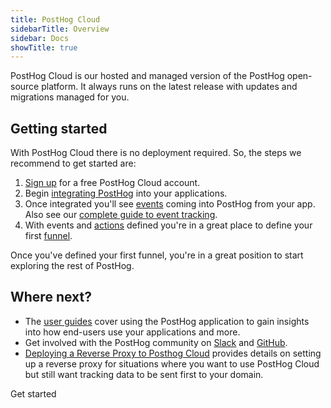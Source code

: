 ```yaml
---
title: PostHog Cloud
sidebarTitle: Overview
sidebar: Docs
showTitle: true
---
```


PostHog Cloud is our hosted and managed version of the PostHog open-source platform. It always runs on the latest release with updates and migrations managed for you.

## Getting started

With PostHog Cloud there is no deployment required. So, the steps we recommend to get started are:

1. [Sign up](https://app.posthog.com/signup?src=cloud-index) for a free PostHog Cloud account.
2. Begin [integrating PostHog](/docs/integrate) into your applications.
3. Once integrated you'll see [events](/docs/user-guides/events) coming into PostHog from your app. Also see our [complete guide to event tracking](/docs/tutorials/event-tracking-guide).
4. With events and [actions](/docs/user-guides/actions) defined you're in a great place to define your first [funnel](/docs/user-guides/funnels).

Once you've defined your first funnel, you're in a great position to start exploring the rest of PostHog.

## Where next?

- The [user guides](/docs/user-guides) cover using the PostHog application to gain insights into how end-users use your applications and more.
- Get involved with the PostHog community on [Slack](/slack) and [GitHub](https://github.com/posthog).
- [Deploying a Reverse Proxy to Posthog Cloud](/docs/cloud/proxy) provides details on setting up a reverse proxy for situations where you want to use PostHog Cloud but still want tracking data to be sent first to your domain.

<div className="px-4">
    <CallToAction
        icon="none"
        href="https://app.posthog.com/signup?src=docs-cloud-overview"
        className="my-4"
    >
        <span className="text-white">Get started</span>
    </CallToAction>
</div>
